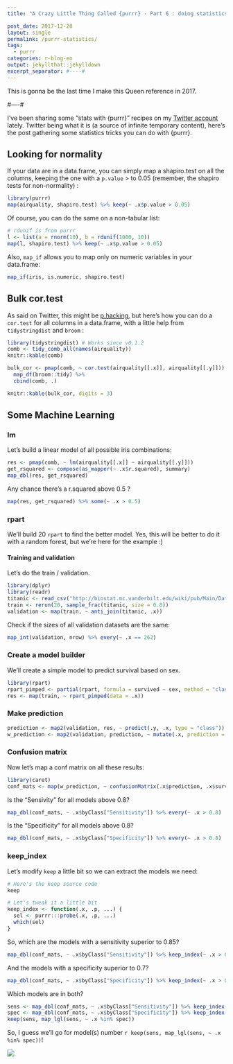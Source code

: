 ```yaml
---
title: "A Crazy Little Thing Called {purrr} - Part 6 : doing statistics"

post_date: 2017-12-28
layout: single
permalink: /purrr-statistics/
tags:
  - purrr
categories: r-blog-en
output: jekyllthat::jekylldown
excerpt_separator: #----#
---
```

This is gonna be the last time I make this Queen reference in 2017. 

#----#

I've been sharing some "stats with {purrr}" recipes on my [Twitter account](https://twitter.com/_ColinFay) lately. Twitter being what it is (a source of infinite temporary content), here's the post gathering some statistics tricks you can do with {purrr}.

## Looking for normality

If your data are in a data.frame, you can simply map a shapiro.test on all the columns, keeping the one with a `p.value` > to 0.05 (remember, the shapiro tests for non-normality) :

```r
library(purrr)
map(airquality, shapiro.test) %>% keep(~ .x$p.value > 0.05)
```

Of course, you can do the same on a non-tabular list: 

```r
# rdunif is from purrr
l <- list(a = rnorm(10), b = rdunif(1000, 10))
map(l, shapiro.test) %>% keep(~ .x$p.value > 0.05)
```

Also, `map_if` allows you to map only on numeric variables in your data.frame:

```r
map_if(iris, is.numeric, shapiro.test)
```

## Bulk cor.test

As said on Twitter, this might be [p.hacking](https://twitter.com/HBossier/status/943480783288889344), but here's how you can do a `cor.test` for all columns in a data.frame, with a little help from `tidystringdist` and `broom` : 

```r
library(tidystringdist) # Works since v0.1.2 
comb <- tidy_comb_all(names(airquality))
knitr::kable(comb)
```


```r
bulk_cor <- pmap(comb, ~ cor.test(airquality[[.x]], airquality[[.y]])) %>% 
  map_df(broom::tidy) %>% 
  cbind(comb, .)

knitr::kable(bulk_cor, digits = 3)
```

## Some Machine Learning 

### lm 

Let's build a linear model of all possible iris combinations: 

```r
res <- pmap(comb, ~ lm(airquality[[.x]] ~ airquality[[.y]]))
get_rsquared <- compose(as_mapper(~ .x$r.squared), summary)
map_dbl(res, get_rsquared)
```

Any chance there's a r.squared above 0.5 ? 

```r
map(res, get_rsquared) %>% some(~ .x > 0.5)
```

### rpart 

We'll build 20 `rpart` to find the better model. Yes, this will be better to do it with a random forest, but we're here for the example :)  

#### Training and validation

Let's do the train / validation.

```r
library(dplyr)
library(readr)
titanic <- read_csv("http://biostat.mc.vanderbilt.edu/wiki/pub/Main/DataSets/titanic3.csv")
train <- rerun(20, sample_frac(titanic, size = 0.8))
validation <- map(train, ~ anti_join(titanic, .x))
```

Check if the sizes of all validation datasets are the same: 

```r
map_int(validation, nrow) %>% every(~ .x == 262)
```

### Create a model builder 

We'll create a simple model to predict survival based on sex. 

```r
library(rpart)
rpart_pimped <- partial(rpart, formula = survived ~ sex, method = "class")
res <- map(train, ~ rpart_pimped(data = .x))
```

### Make prediction 

```r
prediction <- map2(validation, res, ~ predict(.y, .x, type = "class"))
w_prediction <- map2(validation, prediction, ~ mutate(.x, prediction = .y))
```

### Confusion matrix 

Now let's map a conf matrix on all these results:

```r
library(caret)
conf_mats <- map(w_prediction, ~ confusionMatrix(.x$prediction, .x$survived))
```

Is the "Sensivity" for all models above 0.8?

```r
map_dbl(conf_mats, ~ .x$byClass["Sensitivity"]) %>% every(~ .x > 0.8)
```

Is the "Specificity" for all models above 0.8?

```r
map_dbl(conf_mats, ~ .x$byClass["Specificity"]) %>% every(~ .x > 0.8)
```

### keep_index

Let's modify `keep` a little bit so we can extract the models we need: 

```r
# Here's the keep source code
keep
```

```r
# Let's tweak it a little bit
keep_index <- function(.x, .p, ...) {
  sel <- purrr:::probe(.x, .p, ...)
  which(sel)
}
```

So, which are the models with a sensitivity superior to 0.85? 

```r
map_dbl(conf_mats, ~ .x$byClass["Sensitivity"]) %>% keep_index(~ .x > 0.85)
```

And the models with a specificity superior to 0.7?

```r
map_dbl(conf_mats, ~ .x$byClass["Specificity"]) %>% keep_index(~ .x > 0.7)
```

Which models are in both?

```r
sens <- map_dbl(conf_mats, ~ .x$byClass["Sensitivity"]) %>% keep_index(~ .x > 0.85)
spec <- map_dbl(conf_mats, ~ .x$byClass["Specificity"]) %>% keep_index(~ .x > 0.7)
keep(sens, map_lgl(sens, ~ .x %in% spec))
```

So, I guess we'll go for model(s) number `r keep(sens, map_lgl(sens, ~ .x %in% spec))`!

![](https://media.giphy.com/media/ohdY5OaQmUmVW/giphy.gif)




